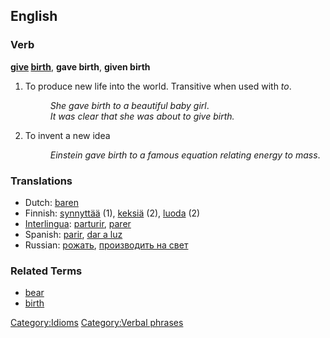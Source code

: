==English==
===Verb===
'''[[give]] [[birth]]''', '''gave birth''', '''given birth'''

# To produce new life into the world.  Transitive when used with ''to''.
#:''She gave birth to a beautiful baby girl''.
#:''It was clear that she was about to give birth.''
# To invent a new idea
#:''Einstein gave birth to a famous equation relating energy to mass''.
 
=== Translations ===
*Dutch: [[baren]]
*Finnish: [[synnyttää]] (1), [[keksiä]] (2), [[luoda]] (2)
*[[Interlingua]]: [[parturir]], [[parer]]
*Spanish: [[parir]], [[dar a luz]]
*Russian: [[рожать]], [[производить на свет]]

===Related Terms===
*[[bear]]
*[[birth]]

[[Category:Idioms]]
[[Category:Verbal phrases]]